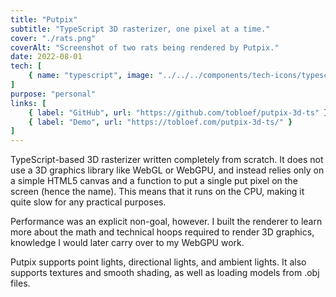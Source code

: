 ```yaml
---
title: "Putpix"
subtitle: "TypeScript 3D rasterizer, one pixel at a time."
cover: "./rats.png"
coverAlt: "Screenshot of two rats being rendered by Putpix."
date: 2022-08-01
tech: [
	{ name: "typescript", image: "../../../components/tech-icons/typescript.svg" },
]
purpose: "personal"
links: [
	{ label: "GitHub", url: "https://github.com/tobloef/putpix-3d-ts" },
	{ label: "Demo", url: "https://tobloef.com/putpix-3d-ts/" }
]
---
```


TypeScript-based 3D rasterizer written completely from scratch. It does not use a 3D graphics library like WebGL or WebGPU, and instead relies only on a simple HTML5 canvas and a function to put a single put pixel on the screen (hence the name). This means that it runs on the CPU, making it quite slow for any practical purposes.

Performance was an explicit non-goal, however. I built the renderer to learn more about the math and technical hoops required to render 3D graphics, knowledge I would later carry over to my WebGPU work.

Putpix supports point lights, directional lights, and ambient lights. It also supports textures and smooth shading, as well as loading models from .obj files.
